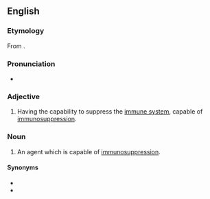 ==English==

===Etymology===
From {{prefix|en|immuno|suppressive}}.

===Pronunciation===
* {{rhymes|en|ɛsɪv}}

===Adjective===
{{en-adj}}

# {{lb|en|pharmaceutical effect|immunology}} Having the capability to suppress the [[immune system]], capable of [[immunosuppression]].

===Noun===
{{en-noun}}

# {{lb|en|pharmaceutical drug|immunology}} An agent which is capable of [[immunosuppression]].

====Synonyms====
* {{l|en|immunosuppressor}}
* {{l|en|immunosuppressant}}